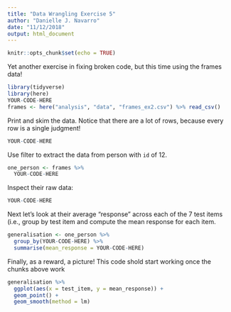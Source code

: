 ```yaml
---
title: "Data Wrangling Exercise 5"
author: "Danielle J. Navarro"
date: "11/12/2018"
output: html_document
---
```


```r
knitr::opts_chunk$set(echo = TRUE)
```

Yet another exercise in fixing broken code, but this time using the frames data!

```r
library(tidyverse)
library(here)
YOUR-CODE-HERE
frames <- here("analysis", "data", "frames_ex2.csv") %>% read_csv()
```


Print and skim the data. Notice that there are a lot of rows, because every row is a single judgment!

```r
YOUR-CODE-HERE
```


Use filter to extract the data from person with `id` of 12.

```r
one_person <- frames %>% 
  YOUR-CODE-HERE
```

Inspect their raw data:

```r
YOUR-CODE-HERE
```


Next let's look at their average "response" across each of the 7 test items (i.e., group by test item and compute the mean response for each item.

```r
generalisation <- one_person %>%
  group_by(YOUR-CODE-HERE) %>%
  summarise(mean_response = YOUR-CODE-HERE)
```

Finally, as a reward, a picture! This code shold start working once the chunks above work

```r
generalisation %>% 
  ggplot(aes(x = test_item, y = mean_response)) +
  geom_point() + 
  geom_smooth(method = lm)
```



